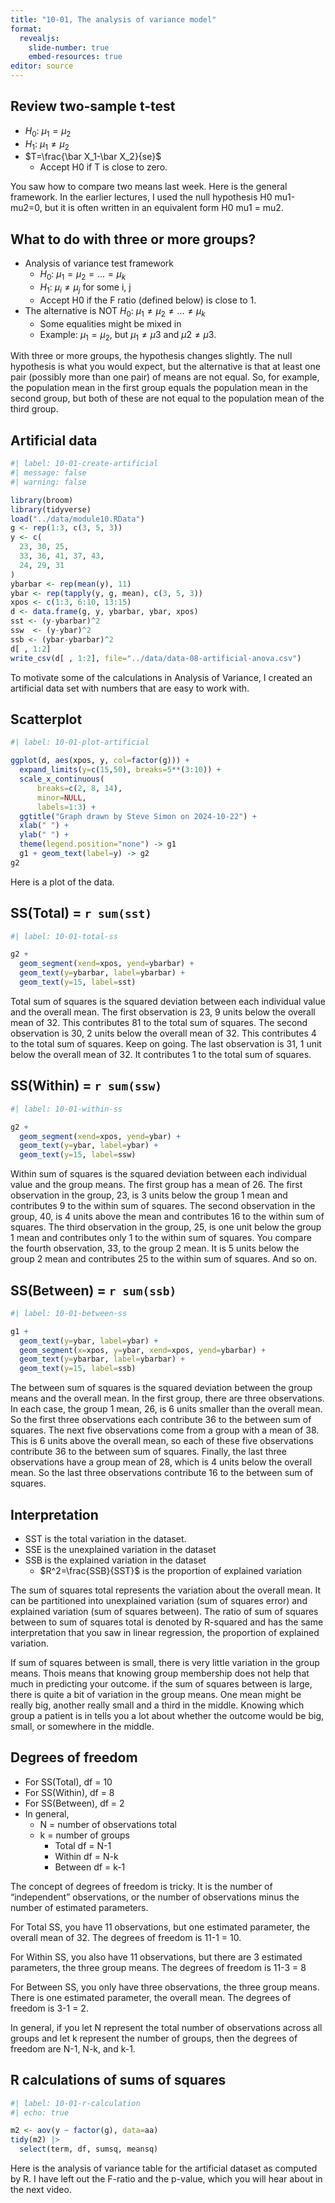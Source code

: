 ```yaml
---
title: "10-01, The analysis of variance model"
format: 
  revealjs:
    slide-number: true
    embed-resources: true
editor: source
---
```


## Review two-sample t-test

-   $H_0:\ \mu_1=\mu_2$
-   $H_1:\ \mu_1 \ne \mu_2$
-   $T=\frac{\bar X_1-\bar X_2}{se}$
    -   Accept H0 if T is close to zero.

::: notes
You saw how to compare two means last week. Here is the general framework. In the earlier lectures, I used the null hypothesis H0 mu1-mu2=0, but it is often written in an equivalent form H0 mu1 = mu2.
:::

## What to do with three or more groups?

-   Analysis of variance test framework
    -   $H_0:\ \mu_1=\mu_2=...=\mu_k$
    -   $H_1:\ \mu_i \ne \mu_j$ for some i, j
    -   Accept H0 if the F ratio (defined below) is close to 1.
-   The alternative is NOT $H_0:\ \mu_1 \ne \mu_2 \ne ...\ne \mu_k$
    -   Some equalities might be mixed in
    -   Example: $\mu_1=\mu_2$, but $\mu_1 \ne \mu3$ and $\mu2 \ne \mu3$.

::: notes
With three or more groups, the hypothesis changes slightly. The null hypothesis is what you would expect, but the alternative is that at least one pair (possibly more than one pair) of means are not equal. So, for example, the population mean in the first group equals the population mean in the second group, but both of these are not equal to the population mean of the third group.
:::

## Artificial data

```r
#| label: 10-01-create-artificial
#| message: false
#| warning: false

library(broom)
library(tidyverse)
load("../data/module10.RData")
g <- rep(1:3, c(3, 5, 3))
y <- c(
  23, 30, 25, 
  33, 36, 41, 37, 43,
  24, 29, 31
)
ybarbar <- rep(mean(y), 11)
ybar <- rep(tapply(y, g, mean), c(3, 5, 3))
xpos <- c(1:3, 6:10, 13:15)
d <- data.frame(g, y, ybarbar, ybar, xpos)
sst <- (y-ybarbar)^2
ssw  <- (y-ybar)^2
ssb <- (ybar-ybarbar)^2
d[ , 1:2]
write_csv(d[ , 1:2], file="../data/data-08-artificial-anova.csv")
```

::: notes
To motivate some of the calculations in Analysis of Variance, I created an artificial data set with numbers that are easy to work with.
:::

## Scatterplot

```r
#| label: 10-01-plot-artificial

ggplot(d, aes(xpos, y, col=factor(g))) +
  expand_limits(y=c(15,50), breaks=5**(3:10)) +
  scale_x_continuous(
      breaks=c(2, 8, 14), 
      minor=NULL,
      labels=1:3) +
  ggtitle("Graph drawn by Steve Simon on 2024-10-22") +
  xlab(" ") +
  ylab(" ") +
  theme(legend.position="none") -> g1
  g1 + geom_text(label=y) -> g2
g2
```

::: notes
Here is a plot of the data.
:::

##  SS(Total) = `r sum(sst)`

```r
#| label: 10-01-total-ss

g2 +
  geom_segment(xend=xpos, yend=ybarbar) +
  geom_text(y=ybarbar, label=ybarbar) +
  geom_text(y=15, label=sst)
```

::: notes
Total sum of squares is the squared deviation between each individual value and the overall mean. The first observation is 23, 9 units below the overall mean of 32. This contributes 81 to the total sum of squares. The second observation is 30, 2 units below the overall mean of 32. This contributes 4 to the total sum of squares. Keep on going. The last observation is 31, 1 unit below the overall mean of 32. It contributes 1 to the total sum of squares.
:::

## SS(Within) = `r sum(ssw)`

```r
#| label: 10-01-within-ss

g2 +
  geom_segment(xend=xpos, yend=ybar) +
  geom_text(y=ybar, label=ybar) +
  geom_text(y=15, label=ssw)
```

::: notes
Within sum of squares is the squared deviation between each individual value and the group means. The first group has a mean of 26. The first observation in the group, 23, is 3 units below the group 1 mean and contributes 9 to the within sum of squares. The second observation in the group, 40, is 4 units above the mean and contributes 16 to the within sum of squares. The third observation in the group, 25, is one unit below the group 1 mean and contributes only 1 to the within sum of squares. You compare the fourth observation, 33, to the group 2 mean. It is 5 units below the group 2 mean and contributes 25 to the within sum of squares. And so on.
:::

## SS(Between) = `r sum(ssb)`

```r
#| label: 10-01-between-ss

g1 +
  geom_text(y=ybar, label=ybar) +
  geom_segment(x=xpos, y=ybar, xend=xpos, yend=ybarbar) +
  geom_text(y=ybarbar, label=ybarbar) +
  geom_text(y=15, label=ssb)
```

::: notes
The between sum of squares is the squared deviation between the group means and the overall mean. In the first group, there are three observations. In each case, the group 1 mean, 26, is 6 units smaller than the overall mean. So the first three observations each contribute 36 to the between sum of squares. The next five observations come from a group with a mean of 38. This is 6 units above the overall mean, so each of these five observations contribute 36 to the between sum of squares. Finally, the last three observations have a group mean of 28, which is 4 units below the overall mean. So the last three observations contribute 16 to the between sum of squares.
:::

## Interpretation

-   SST is the total variation in the dataset.
-   SSE is the unexplained variation in the dataset
-   SSB is the explained variation in the dataset
    -    $R^2=\frac{SSB}{SST}$ is the proportion of explained variation
    
::: notes
The sum of squares total represents the variation about the overall mean. It can be partitioned into unexplained variation (sum of squares error) and explained variation (sum of squares between). The ratio of sum of squares between to sum of squares total is denoted by R-squared and has the same interpretation that you saw in linear regression, the proportion of explained variation.

If sum of squares between is small, there is very little variation in the group means. Thois means that knowing group membership does not help that much in predicting your outcome. if the sum of squares between is large, there is quite a bit of variation in the group means. One mean might be really big, another really small and a third in the middle. Knowing which group a patient is in tells you a lot about whether the outcome would be big, small, or somewhere in the middle.
:::

## Degrees of freedom

-   For SS(Total), df = 10
-   For SS(Within), df = 8
-   For SS(Between), df = 2
-   In general,
    -   N = number of observations total
    -   k = number of groups
        -   Total df = N-1
        -   Within df = N-k
        -   Between df = k-1

::: notes
The concept of degrees of freedom is tricky. It is the number of "independent" observations, or the number of observations minus the number of estimated parameters.

For Total SS, you have 11 observations, but one estimated parameter, the overall mean of 32. The degrees of freedom is 11-1 = 10.

For Within SS, you also have 11 observations, but there are 3 estimated parameters, the three group means. The degrees of freedom is 11-3 = 8

For Between SS, you only have three observations, the three group means. There is one estimated parameter, the overall mean. The degrees of freedom is 3-1 = 2.

In general, if you let N represent the total number of observations across all groups and let k represent the number of groups, then the degrees of freedom are N-1, N-k, and k-1.
:::

## R calculations of sums of squares

```r
#| label: 10-01-r-calculation
#| echo: true

m2 <- aov(y ~ factor(g), data=aa)
tidy(m2) |>
  select(term, df, sumsq, meansq)
```

:::notes
Here is the analysis of variance table for the artificial dataset as computed by R. I have left out the F-ratio and the p-value, which you will hear about in the next video.
:::
